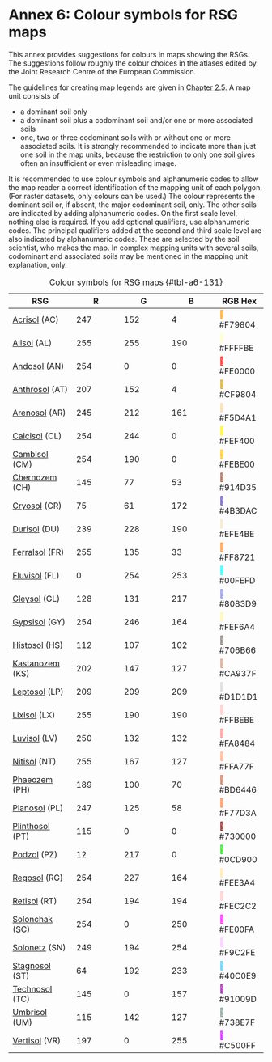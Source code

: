 # Annex 6: Colour symbols for RSG maps {#sec-a6}

This annex provides suggestions for colours in maps showing the RSGs. The suggestions follow roughly the colour choices in the atlases edited by the Joint Research Centre of the European Commission.

The guidelines for creating map legends are given in [Chapter 2.5](chapter-02.qmd#sec-legends). A map unit consists of

-   a dominant soil only
-   a dominant soil plus a codominant soil and/or one or more associated soils
-   one, two or three codominant soils with or without one or more associated soils. It is strongly recommended to indicate more than just one soil in the map units, because the restriction to only one soil gives often an insufficient or even misleading image.

It is recommended to use colour symbols and alphanumeric codes to allow the map reader a correct identification of the mapping unit of each polygon. (For raster datasets, only colours can be used.) The colour represents the dominant soil or, if absent, the major codominant soil, only. The other soils are indicated by adding alphanumeric codes. On the first scale level, nothing else is required. If you add optional qualifiers, use alphanumeric codes. The principal qualifiers added at the second and third scale level are also indicated by alphanumeric codes. These are selected by the soil scientist, who makes the map. In complex mapping units with several soils, codominant and associated soils may be mentioned in the mapping unit explanation, only.

| RSG                                          | R   | G   | B   | RGB Hex                                                               |
|------------------|--------------|--------------|--------------|--------------|
| [Acrisol](chapter-04.qmd#sec-key-ac) (AC)    | 247 | 152 | 4   | [🔴]{style="color: transparent; text-shadow: 0 0 0 #F79804;"} #F79804 |
| [Alisol](chapter-04.qmd#sec-key-al) (AL)     | 255 | 255 | 190 | [🔴]{style="color: transparent; text-shadow: 0 0 0 #FFFFBE;"} #FFFFBE |
| [Andosol](chapter-04.qmd#sec-key-an) (AN)    | 254 | 0   | 0   | [🔴]{style="color: transparent; text-shadow: 0 0 0 #FE0000;"} #FE0000 |
| [Anthrosol](chapter-04.qmd#sec-key-at) (AT)  | 207 | 152 | 4   | [🔴]{style="color: transparent; text-shadow: 0 0 0 #CF9804;"} #CF9804 |
| [Arenosol](chapter-04.qmd#sec-key-ar) (AR)   | 245 | 212 | 161 | [🔴]{style="color: transparent; text-shadow: 0 0 0 #F5D4A1;"} #F5D4A1 |
| [Calcisol](chapter-04.qmd#sec-key-cl) (CL)   | 254 | 244 | 0   | [🔴]{style="color: transparent; text-shadow: 0 0 0 #FEF400;"} #FEF400 |
| [Cambisol](chapter-04.qmd#sec-key-cm) (CM)   | 254 | 190 | 0   | [🔴]{style="color: transparent; text-shadow: 0 0 0 #FEBE00;"} #FEBE00 |
| [Chernozem](chapter-04.qmd#sec-key-ch) (CH)  | 145 | 77  | 53  | [🔴]{style="color: transparent; text-shadow: 0 0 0 #914D35;"} #914D35 |
| [Cryosol](chapter-04.qmd#sec-key-cr) (CR)    | 75  | 61  | 172 | [🔴]{style="color: transparent; text-shadow: 0 0 0 #4B3DAC;"} #4B3DAC |
| [Durisol](chapter-04.qmd#sec-key-du) (DU)    | 239 | 228 | 190 | [🔴]{style="color: transparent; text-shadow: 0 0 0 #EFE4BE;"} #EFE4BE |
| [Ferralsol](chapter-04.qmd#sec-key-fr) (FR)  | 255 | 135 | 33  | [🔴]{style="color: transparent; text-shadow: 0 0 0 #FF8721;"} #FF8721 |
| [Fluvisol](chapter-04.qmd#sec-key-fl) (FL)   | 0   | 254 | 253 | [🔴]{style="color: transparent; text-shadow: 0 0 0 #00FEFD;"} #00FEFD |
| [Gleysol](chapter-04.qmd#sec-key-gl) (GL)    | 128 | 131 | 217 | [🔴]{style="color: transparent; text-shadow: 0 0 0 #8083D9;"} #8083D9 |
| [Gypsisol](chapter-04.qmd#sec-key-gy) (GY)   | 254 | 246 | 164 | [🔴]{style="color: transparent; text-shadow: 0 0 0 #FEF6A4;"} #FEF6A4 |
| [Histosol](chapter-04.qmd#sec-key-hs) (HS)   | 112 | 107 | 102 | [🔴]{style="color: transparent; text-shadow: 0 0 0 #706B66;"} #706B66 |
| [Kastanozem](chapter-04.qmd#sec-key-ks) (KS) | 202 | 147 | 127 | [🔴]{style="color: transparent; text-shadow: 0 0 0 #CA937F;"} #CA937F |
| [Leptosol](chapter-04.qmd#sec-key-lp) (LP)   | 209 | 209 | 209 | [🔴]{style="color: transparent; text-shadow: 0 0 0 #D1D1D1;"} #D1D1D1 |
| [Lixisol](chapter-04.qmd#sec-key-lx) (LX)    | 255 | 190 | 190 | [🔴]{style="color: transparent; text-shadow: 0 0 0 #FFBEBE;"} #FFBEBE |
| [Luvisol](chapter-04.qmd#sec-key-lv) (LV)    | 250 | 132 | 132 | [🔴]{style="color: transparent; text-shadow: 0 0 0 #FA8484;"} #FA8484 |
| [Nitisol](chapter-04.qmd#sec-key-nt) (NT)    | 255 | 167 | 127 | [🔴]{style="color: transparent; text-shadow: 0 0 0 #FFA77F;"} #FFA77F |
| [Phaeozem](chapter-04.qmd#sec-key-ph) (PH)   | 189 | 100 | 70  | [🔴]{style="color: transparent; text-shadow: 0 0 0 #BD6446;"} #BD6446 |
| [Planosol](chapter-04.qmd#sec-key-pl) (PL)   | 247 | 125 | 58  | [🔴]{style="color: transparent; text-shadow: 0 0 0 #F77D3A;"} #F77D3A |
| [Plinthosol](chapter-04.qmd#sec-key-pt) (PT) | 115 | 0   | 0   | [🔴]{style="color: transparent; text-shadow: 0 0 0 #730000;"} #730000 |
| [Podzol](chapter-04.qmd#sec-key-pz) (PZ)     | 12  | 217 | 0   | [🔴]{style="color: transparent; text-shadow: 0 0 0 #0CD900;"} #0CD900 |
| [Regosol](chapter-04.qmd#sec-key-rg) (RG)    | 254 | 227 | 164 | [🔴]{style="color: transparent; text-shadow: 0 0 0 #FEE3A4;"} #FEE3A4 |
| [Retisol](chapter-04.qmd#sec-key-rt) (RT)    | 254 | 194 | 194 | [🔴]{style="color: transparent; text-shadow: 0 0 0 #FEC2C2;"} #FEC2C2 |
| [Solonchak](chapter-04.qmd#sec-key-sc) (SC)  | 254 | 0   | 250 | [🔴]{style="color: transparent; text-shadow: 0 0 0 #FE00FA;"} #FE00FA |
| [Solonetz](chapter-04.qmd#sec-key-sn) (SN)   | 249 | 194 | 254 | [🔴]{style="color: transparent; text-shadow: 0 0 0 #F9C2FE;"} #F9C2FE |
| [Stagnosol](chapter-04.qmd#sec-key-st) (ST)  | 64  | 192 | 233 | [🔴]{style="color: transparent; text-shadow: 0 0 0 #40C0E9;"} #40C0E9 |
| [Technosol](chapter-04.qmd#sec-key-tc) (TC)  | 145 | 0   | 157 | [🔴]{style="color: transparent; text-shadow: 0 0 0 #91009D;"} #91009D |
| [Umbrisol](chapter-04.qmd#sec-key-um) (UM)   | 115 | 142 | 127 | [🔴]{style="color: transparent; text-shadow: 0 0 0 #738E7F;"} #738E7F |
| [Vertisol](chapter-04.qmd#sec-key-vr) (VR)   | 197 | 0   | 255 | [🔴]{style="color: transparent; text-shadow: 0 0 0 #C500FF;"} #C500FF |

: Colour symbols for RSG maps {#tbl-a6-131}
